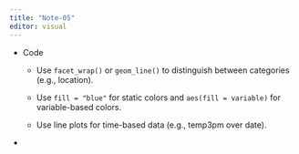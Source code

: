 ```yaml
---
title: "Note-05"
editor: visual
---
```


-   Code

    -   Use `facet_wrap()` or `geom_line()` to distinguish between categories (e.g., location).

    -   Use `fill = "blue"` for static colors and `aes(fill = variable)` for variable-based colors.

    -   Use line plots for time-based data (e.g., temp3pm over date).

-   
